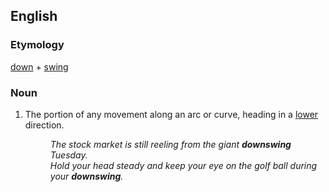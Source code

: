 ==English==

===Etymology===
[[down]] + [[swing]]

===Noun===
{{en-noun}}

# The portion of any movement along an arc or curve, heading in a [[lower]] direction.
#: ''The stock market is still reeling from the giant '''downswing''' Tuesday.''
#: ''Hold your head steady and keep your eye on the golf ball during your '''downswing'''.''
